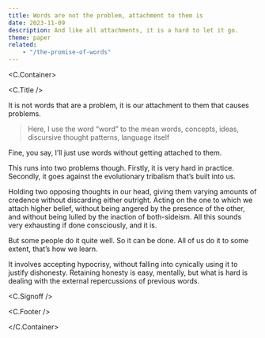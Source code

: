 ```yaml
---
title: Words are not the problem, attachment to them is
date: 2023-11-09
description: And like all attachments, it is a hard to let it go.
theme: paper
related:
    - "/the-promise-of-words"
---
```



<C.Container>

<C.Title />

It is not words that are a problem, it is our attachment to them that causes
problems.

> Here, I use the word “word” to the mean words, concepts, ideas, discursive
> thought patterns, language itself

Fine, you say, I’ll just use words without getting attached to them.

This runs into two problems though. Firstly, it is very hard in practice.
Secondly, it goes against the evolutionary tribalism that’s built into us.

Holding two opposing thoughts in our head, giving them varying amounts of
credence without discarding either outright. Acting on the one to which we
attach higher belief, without being angered by the presence of the other, and
without being lulled by the inaction of both-sideism. All this sounds very
exhausting if done consciously, and it is.

But some people do it quite well. So it can be done. All of us do it to some
extent, that’s how we learn.

It involves accepting hypocrisy, without falling into cynically using it to
justify dishonesty. Retaining honesty is easy, mentally, but what is hard is
dealing with the external repercussions of previous words.

<C.Signoff />

<C.Footer />

</C.Container>
